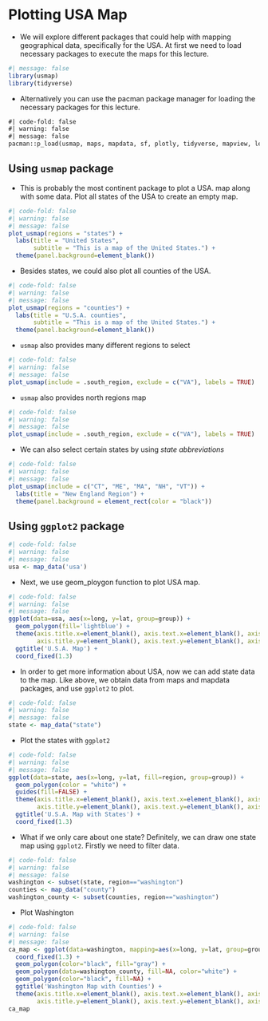 # Plotting USA Map

-   We will explore different packages that could help with mapping geographical data, specifically for the USA. At first we need to load necessary packages to execute the maps for this lecture.

```r
#| message: false
library(usmap)
library(tidyverse)
```

-   Alternatively you can use the pacman package manager for loading the necessary packages for this lecture.

```txt
#| code-fold: false
#| warning: false
#| message: false
pacman::p_load(usmap, maps, mapdata, sf, plotly, tidyverse, mapview, leaflet, tmap, tmaptools, tigris)
```

## Using `usmap` package

-   This is probably the most continent package to plot a USA. map along with some data. Plot all states of the USA to create an empty map.

```r
#| code-fold: false
#| warning: false
#| message: false
plot_usmap(regions = "states") + 
  labs(title = "United States",
       subtitle = "This is a map of the United States.") + 
  theme(panel.background=element_blank())
```

-   Besides states, we could also plot all counties of the USA.

```r
#| code-fold: false
#| warning: false
#| message: false
plot_usmap(regions = "counties") + 
  labs(title = "U.S.A. counties",
       subtitle = "This is a map of the United States.") + 
  theme(panel.background=element_blank())
```

-   `usmap` also provides many different regions to select

```r
#| code-fold: false
#| warning: false
#| message: false
plot_usmap(include = .south_region, exclude = c("VA"), labels = TRUE)
```

-   `usmap` also provides north regions map

```r
#| code-fold: false
#| warning: false
#| message: false
plot_usmap(include = .south_region, exclude = c("VA"), labels = TRUE)
```

-   We can also select certain states by using *state abbreviations*

```r
#| code-fold: false
#| warning: false
#| message: false
plot_usmap(include = c("CT", "ME", "MA", "NH", "VT")) +
  labs(title = "New England Region") +
  theme(panel.background = element_rect(color = "black"))
```

## Using `ggplot2` package

```r
#| code-fold: false
#| warning: false
#| message: false
usa <- map_data('usa')
```

-   Next, we use geom_ploygon function to plot USA map.

```r
#| code-fold: false
#| warning: false
#| message: false
ggplot(data=usa, aes(x=long, y=lat, group=group)) + 
  geom_polygon(fill='lightblue') + 
  theme(axis.title.x=element_blank(), axis.text.x=element_blank(), axis.ticks.x=element_blank(),
        axis.title.y=element_blank(), axis.text.y=element_blank(), axis.ticks.y=element_blank()) + 
  ggtitle('U.S.A. Map') + 
  coord_fixed(1.3)
```

-   In order to get more information about USA, now we can add state data to the map. Like above, we obtain data from maps and mapdata packages, and use `ggplot2` to plot.

```r
#| code-fold: false
#| warning: false
#| message: false
state <- map_data("state")
```

-   Plot the states with `ggplot2`

```r
#| code-fold: false
#| warning: false
#| message: false
ggplot(data=state, aes(x=long, y=lat, fill=region, group=group)) + 
  geom_polygon(color = "white") + 
  guides(fill=FALSE) + 
  theme(axis.title.x=element_blank(), axis.text.x=element_blank(), axis.ticks.x=element_blank(),
        axis.title.y=element_blank(), axis.text.y=element_blank(), axis.ticks.y=element_blank()) + 
  ggtitle('U.S.A. Map with States') + 
  coord_fixed(1.3)
```

-   What if we only care about one state? Definitely, we can draw one state map using `ggplot2`. Firstly we need to filter data.

```r
#| code-fold: false
#| warning: false
#| message: false
washington <- subset(state, region=="washington")
counties <- map_data("county")
washington_county <- subset(counties, region=="washington")
```

-   Plot Washington

```r
#| code-fold: false
#| warning: false
#| message: false
ca_map <- ggplot(data=washington, mapping=aes(x=long, y=lat, group=group)) + 
  coord_fixed(1.3) + 
  geom_polygon(color="black", fill="gray") + 
  geom_polygon(data=washington_county, fill=NA, color="white") + 
  geom_polygon(color="black", fill=NA) + 
  ggtitle('Washington Map with Counties') + 
  theme(axis.title.x=element_blank(), axis.text.x=element_blank(), axis.ticks.x=element_blank(),
        axis.title.y=element_blank(), axis.text.y=element_blank(), axis.ticks.y=element_blank())
ca_map
```
